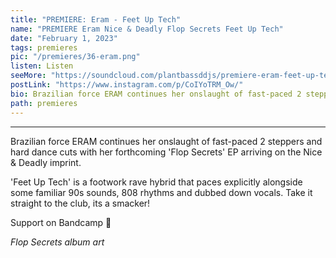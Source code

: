 ---
title: "PREMIERE: Eram - Feet Up Tech"
name: "PREMIERE Eram Nice & Deadly Flop Secrets Feet Up Tech"
date: "February 1, 2023"
tags: premieres
pic: "/premieres/36-eram.png"
listen: Listen
seeMore: "https://soundcloud.com/plantbassddjs/premiere-eram-feet-up-tech"
postLink: "https://www.instagram.com/p/CoIYoTRM_Ow/"
bio: Brazilian force ERAM continues her onslaught of fast-paced 2 steppers and hard dance cuts with her forthcoming 'Flop Secrets' EP arriving on the Nice & Deadly imprint.
path: premieres
---

<SoundCloud url="soundcloud.com/plantbassddjs/premiere-eram-feet-up-tech" name="Feet Up Tech" />

<hr />

Brazilian force ERAM continues her onslaught of fast-paced 2 steppers and hard dance cuts with her forthcoming 'Flop Secrets' EP arriving on the Nice & Deadly imprint.

'Feet Up Tech' is a footwork rave hybrid that paces explicitly alongside some familiar 90s sounds, 808 rhythms and dubbed down vocals. Take it straight to the club, its a smacker!

Support <HoverLink url="https://eramrecords.bandcamp.com/album/-" name="Eram" inline external /> on Bandcamp 🌱

<Picture src="/premieres/36-deadly.jpg" alt="Flop Secrets album art" size={1200} />
<p className="smallText">
  <i>Flop Secrets album art</i>
</p>

